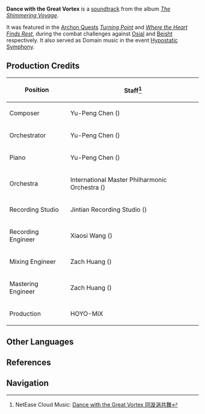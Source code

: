 {{Soundtrack Infobox
|title          =
|image          = The Shimmering Voyage.jpg
|album          = The Shimmering Voyage
|disc           = 3
|number         = 42
|featured       = GENSHIN CONCERT 2021 "Melodies of an Endless Journey" (CD)
|featured2      =
|featured3      =
|featured_disc  = B
|featured_disc2 =
|featured_disc3 =
|youtube_id     = _ZgWy5uvIiw
|youtube_time   = 616
|spotify_id     = 2Fegwtx7MOa5QOL0daoloJ
|played_in      = Chapter I
|during         = Combat challenges in [[Turning Point]] and [[Where the Heart Finds Rest]]
|domain         = Jade Chamber (Story Domain);Where the Heart Finds Rest (Domain)
|previous       = Wrath of Monoceros Caeli
|next           = Ode to Azhdaha
}}
'''Dance with the Great Vortex''' is a [[soundtrack]] from the album ''[[The Shimmering Voyage]]''.

It was featured in the [[Archon Quest]]s ''[[Turning Point]]'' and ''[[Where the Heart Finds Rest]]'', during the combat challenges against [[Osial]] and [[Beisht]] respectively. It also served as Domain music in the event [[Hypostatic Symphony]].

==Production Credits==
{| class="wikitable" style="text-align:left; height:0.5em"
! Position
! Staff<ref>NetEase Cloud Music: [https://music.163.com/#/song?id=1861578700 Dance with the Great Vortex 同漩涡共舞]</ref>
|-
! Composer
| Yu-Peng Chen ({{Lang|zh=陈致逸|mini=1}})
|-
! Orchestrator
| Yu-Peng Chen ({{Lang|zh=陈致逸|mini=1}})
|-
! Piano
| Yu-Peng Chen ({{Lang|zh=陈致逸|mini=1}})
|-
! Orchestra
| International Master Philharmonic Orchestra ({{Lang|zh=国际首席爱乐乐团|mini=1}})
|-
! Recording Studio
| Jintian Recording Studio ({{Lang|zh=金田录音棚|mini=1}})
|-
! Recording Engineer
| Xiaosi Wang ({{Lang|zh=王小四|mini=1}})
|-
! Mixing Engineer
| Zach Huang ({{Lang|zh=黄巍|mini=1}})
|-
! Mastering Engineer
| Zach Huang ({{Lang|zh=黄巍|mini=1}})
|-
! Production
| HOYO-MiX
|}
<!--
==Trivia==
-->
==Other Languages==
{{Other Languages|default_hidden = 1
|en      = Dance with the Great Vortex
|zhs     = 同漩涡共舞
|zhs_rm  = Tóng Xuánwō Gòngwǔ
|zht     = 同漩渦共舞
|zht_rm  = Tóng Xuánwō Gòngwǔ
|ja      = 渦巻に踊れ
|ja_rm   = Uzumaki ni Odore
}}

==References==
{{Reflist}}

==Navigation==
{{Soundtrack Navbox|The Shimmering Voyage}}